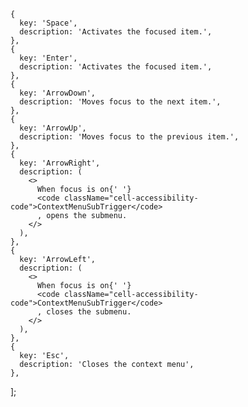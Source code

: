     {
      key: 'Space',
      description: 'Activates the focused item.',
    },
    {
      key: 'Enter',
      description: 'Activates the focused item.',
    },
    {
      key: 'ArrowDown',
      description: 'Moves focus to the next item.',
    },
    {
      key: 'ArrowUp',
      description: 'Moves focus to the previous item.',
    },
    {
      key: 'ArrowRight',
      description: (
        <>
          When focus is on{' '}
          <code className="cell-accessibility-code">ContextMenuSubTrigger</code>
          , opens the submenu.
        </>
      ),
    },
    {
      key: 'ArrowLeft',
      description: (
        <>
          When focus is on{' '}
          <code className="cell-accessibility-code">ContextMenuSubTrigger</code>
          , closes the submenu.
        </>
      ),
    },
    {
      key: 'Esc',
      description: 'Closes the context menu',
    },
  ];